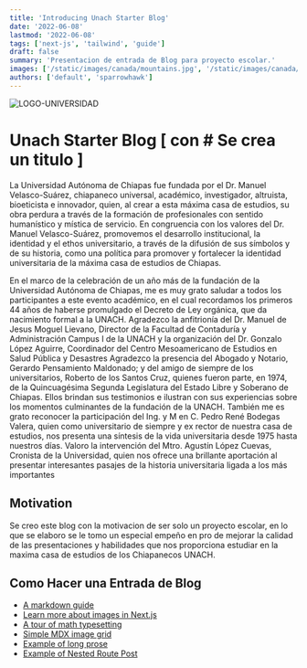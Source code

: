 ```yaml
---
title: 'Introducing Unach Starter Blog'
date: '2022-06-08'
lastmod: '2022-06-08'
tags: ['next-js', 'tailwind', 'guide']
draft: false
summary: 'Presentacion de entrada de Blog para proyecto escolar.'
images: ['/static/images/canada/mountains.jpg', '/static/images/canada/toronto.jpg']
authors: ['default', 'sparrowhawk']
---
```


![LOGO-UNIVERSIDAD](/static/images/logounach.jpg)

# Unach Starter Blog [ con # Se crea un titulo ]

La Universidad Autónoma de Chiapas fue fundada por el Dr. Manuel Velasco-Suárez, chiapaneco universal, académico, investigador, altruista, 
bioeticista e innovador, quien, al crear a esta máxima casa de estudios, 
su obra perdura a través de la formación de profesionales con sentido 
humanístico y mística de servicio.
En congruencia con los valores del Dr. Manuel Velasco-Suárez, promovemos el desarrollo institucional, la identidad y el ethos universitario, 
a través de la difusión de sus símbolos y de su historia, como una política para promover y fortalecer la identidad universitaria de la máxima 
casa de estudios de Chiapas.

En el marco de la celebración de un año más de la fundación de la Universidad Autónoma de Chiapas, me es muy grato saludar a todos 
los participantes a este evento académico, en el cual recordamos los primeros 44 años de haberse promulgado el Decreto de Ley orgánica, 
que da nacimiento formal a la UNACH.
Agradezco la anfitrionía del Dr. Manuel de Jesus Moguel Lievano, Director de la Facultad de Contaduría y Administración Campus 
I de la UNACH y la organización del Dr. Gonzalo López Aguirre, Coordinador del Centro Mesoamericano de Estudios en Salud Pública y Desastres
Agradezco la presencia del Abogado y Notario, Gerardo Pensamiento Maldonado; y del amigo de siempre de los universitarios, Roberto de los Santos Cruz, quienes fueron parte, 
en 1974, de la Quincuagésima Segunda Legislatura del Estado Libre y Soberano de Chiapas. Ellos brindan sus testimonios e ilustran con sus experiencias sobre los 
momentos culminantes de la fundación de la UNACH. También me es grato reconocer la participación del Ing. y M en C. Pedro René Bodegas Valera, quien como universitario de siempre y ex 
rector de nuestra casa de estudios, nos presenta una síntesis de la vida  universitaria desde 1975 hasta nuestros días.
Valoro la intervención del Mtro. Agustín López Cuevas, Cronista de la Universidad, quien nos ofrece una brillante aportación al presentar interesantes pasajes de la historia universitaria ligada a los más importantes


## Motivation

Se creo este blog con la motivacion de ser solo un proyecto escolar, en lo que se elaboro se le tomo un especial empeño en pro de mejorar la calidad
de las presentaciones y habilidades que nos proporciona estudiar en la maxima casa de estudios de los Chiapanecos UNACH.

## Como Hacer una Entrada de Blog

- [A markdown guide](https://tailwind-nextjs-starter-blog.vercel.app/blog/github-markdown-guide)
- [Learn more about images in Next.js](https://tailwind-nextjs-starter-blog.vercel.app/blog/guide-to-using-images-in-nextjs)
- [A tour of math typesetting](https://tailwind-nextjs-starter-blog.vercel.app/blog/deriving-ols-estimator)
- [Simple MDX image grid](https://tailwind-nextjs-starter-blog.vercel.app/blog/pictures-of-canada)
- [Example of long prose](https://tailwind-nextjs-starter-blog.vercel.app/blog/the-time-machine)
- [Example of Nested Route Post](https://tailwind-nextjs-starter-blog.vercel.app/blog/nested-route/introducing-multi-part-posts-with-nested-routing)


